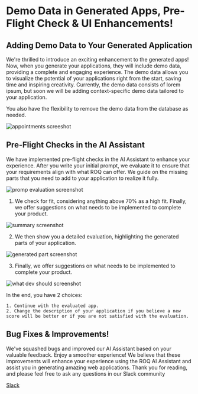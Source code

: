 
# Demo Data in Generated Apps, Pre-Flight Check & UI Enhancements!

## Adding Demo Data to Your Generated Application

We're thrilled to introduce an exciting enhancement to the generated apps! Now, when you generate your applications, they will include demo data, providing a complete and engaging experience. The demo data allows you to visualize the potential of your applications right from the start, saving time and inspiring creativity. Currently, the demo data consists of lorem ipsum, but soon we will be adding context-specific demo data tailored to your application. 

You also have the flexibility to remove the demo data from the database as needed.

![appointments screeshot](/appointments.png)

## Pre-Flight Checks in the AI Assistant

We have implemented pre-flight checks in the AI Assistant to enhance your experience. After you write your initial prompt, we evaluate it to ensure that your requirements align with what ROQ can offer. We guide on the missing parts that you need to add to your application to realize it fully. 

![promp evaluation screenshot](/prompt-evaluation.png)

1. We check for fit, considering anything above 70% as a high fit. Finally, we offer suggestions on what needs to be implemented to complete your product.

![summary screenshot](/summary-release-note.png)

2. We then show you a detailed evaluation, highlighting the generated parts of your application.

![generated part screenshot](/generated-part.png)

3. Finally, we offer suggestions on what needs to be implemented to complete your product.

![what dev should screenshot](/what-dev-should-do.png)

In the end, you have 2 choices:

	1. Continue with the evaluated app.	
	2. Change the description of your application if you believe a new score will be better or if you are not satisfied with the evaluation.

## Bug Fixes & Improvements!

We've squashed bugs and improved our AI Assistant based on your valuable feedback. Enjoy a smoother experience!
We believe that these improvements will enhance your experience using the ROQ AI Assistant and assist you in generating amazing web applications.
Thank you for reading, and please feel free to ask any questions in our Slack community 


[Slack](https://join.slack.com/t/roq-community/shared_invite/zt-1ly20yqpg-K03kNGxN1C7G1C0rr3TlSQ.)


